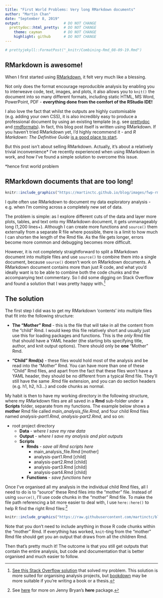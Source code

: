 ```yaml
---
title: "First World Problems: Very long RMarkdown documents"
author: "Martin Chan"
date: "September 8, 2019"
output:                    # DO NOT CHANGE
  prettydoc::html_pretty:  # DO NOT CHANGE
    theme: cayman          # DO NOT CHANGE
    highlight: github      # DO NOT CHANGE
---
```


```r
# prettyjekyll::FormatPost("_knitr/Combining-Rmd_08-09-19.Rmd")
```

## RMarkdown is awesome!

When I first started using [RMarkdown](https://rmarkdown.rstudio.com/), it felt very much like a blessing.

Not only does the format encourage reproducible analysis by enabling you to interweave code, text, images, and plots, it also allows you to `knit()` the document into so many different formats, including static HTML, MS Word, PowerPoint, PDF - **everything done from the comfort of the RStudio IDE!**

I also love the fact that whilst the outputs are highly customisable (e.g. adding your own CSS), it is also incredibly easy to produce a professional document by using an existing template (e.g. see [prettydoc](https://github.com/yixuan/prettydoc) and [rmdformats](https://github.com/juba/rmdformats)). In fact, this blog post itself is written using RMarkdown. If you haven't tried RMarkdown yet, I'd highly recommend it - and _R Markdown: The Definitive Guide_ [is a good place to start](https://bookdown.org/yihui/rmarkdown/).

But this post isn't about selling RMarkdown. Actually, it's about a relatively trivial inconvenience* I've recently experienced when using RMarkdown in work, and how I've found a simple solution to overcome this issue.

*hence first world problem

## RMarkdown documents that are too long!

```r
knitr::include_graphics("https://martinctc.github.io/blog/images/fwp-rmarkdown.png")
```

I quite often use RMarkdown to document my data exploratory analysis - e.g. when I'm coming across a completely new set of data. 

The problem is simple: as I explore different cuts of the data and layer more plots, tables, and text onto my RMarkdown document, it gets unmanageably long (1,200 lines+). Although I can create more functions and `source()` them externally from a separate R file where possible, there is a limit to how much I can shorten the length of the Rmd file. As the file gets longer, errors become more common and debugging becomes more difficult. 

However, it is not completely straightforward to split a RMarkdown document into multiple files and use `source()` to combine them into a single document, because `source()` doesn't work on RMarkdown documents. A RMarkdown document contains more than just R code, and what you'd ideally want is to be able to combine both the code chunks and the accompanying text commentary. So I did some digging on Stack Overflow and found a solution that I was pretty happy with.[^1]

## The solution

The first step I did was to get my RMarkdown 'contents' into multiple files that fit into the following structure:

- **The "Mother" Rmd** - this is the file that will take in all the content from the "child" Rmd. I would keep this file relatively short and usually just use this for loading packages and functions. This is the _only_ Rmd file that should have a YAML header (the starting bits specifying title, author, and knit output options). There should only be **one** "Mother" Rmd.

- **"Child" Rmd(s)** - these files would hold most of the analysis and be read into the "Mother" Rmd. You can have more than one of these "Child" Rmd files, and apart from the fact that these files won't have a YAML header, they should be no different from a typical Rmd file. They'll still have the same .Rmd file extension, and you can do section headers (e.g. h1, h2, h3...) and code chunks as normal.

My habit is then to have my working directory in the following structure, where my RMarkdown files are all saved in a **Rmd** sub-folder under a **Scripts** folder, separate from my functions. The example below shows a **mother** Rmd file called _main_analysis_file.Rmd_, and four child Rmd files named _analysis-part1.Rmd_, _analysis-part2.Rmd_, and so on:

- root project directory
  - **Data** - _where I save my raw data_
  - **Output** - _where I save my analysis and plot outputs_
  - **Scripts**
    - **Rmds**  - _save all Rmd scripts here_
      - main_analysis_file.Rmd [mother]
      - analysis-part1.Rmd [child]
      - analysis-part2.Rmd [child]
      - analysis-part3.Rmd [child]
      - analysis-part4.Rmd [child]
    - **Functions** - _save functions here_

Once I've organised all my analysis in the individual child Rmd files, all I need to do is to "source" these Rmd files into the "mother" file. Instead of using `source()`, I'll use code chunks in the "mother" Rmd file. To make the file path referencing a bit more easier to deal with, I use `here::here()` to help R find the right Rmd files:[^2]

```r
knitr::include_graphics("https://raw.githubusercontent.com/martinctc/blog/master/images/child_code_chunks.png")
```

Note that you don't need to include anything in those R code chunks within the "mother" Rmd. If everything has worked, `knit`-ting from the "mother" Rmd file should get you an output that draws from all the children Rmd.

Then that's pretty much it! The outcome is that you still get outputs that contain the entire analysis,  but code and documentation that is better organised and much easier to follow. 

[^1]: [See this Stack Overflow solution](https://stackoverflow.com/a/25979000/5539702) that solved my problem. This solution is more suited for organising analysis projects, but [bookdown](https://github.com/rstudio/bookdown) may be more suitable if you're writing a book or a thesis.

[^2]: See [here](https://github.com/jennybc/here_here) for more on Jenny Bryan's **here** package.


